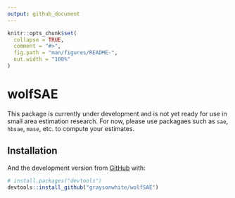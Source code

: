 ```yaml
---
output: github_document
---
```


<!-- README.md is generated from README.Rmd. Please edit that file -->

```r
knitr::opts_chunk$set(
  collapse = TRUE,
  comment = "#>",
  fig.path = "man/figures/README-",
  out.width = "100%"
)
```

# wolfSAE

<!-- badges: start -->
<!-- badges: end -->

This package is currently under development and is not yet ready for use in small area estimation research. For now, please use packagaes such as `sae`, `hbsae`, `mase`, etc. to compute your estimates.

## Installation

<!-- You can install the released version of wolfSAE from [CRAN](https://CRAN.R-project.org) with: -->

<!-- ``` r -->
<!-- install.packages("wolfSAE") -->
<!-- ``` -->

And the development version from [GitHub](https://github.com/) with:

``` r
# install.packages("devtools")
devtools::install_github("graysonwhite/wolfSAE")
```
<!-- ## Example -->

<!-- This is a basic example which shows you how to solve a common problem: -->

<!-- ```{r example} -->
<!-- library(wolfSAE) -->
<!-- ## basic example code -->
<!-- ``` -->

<!-- What is special about using `README.Rmd` instead of just `README.md`? You can include R chunks like so: -->

<!-- ```{r cars} -->
<!-- summary(cars) -->
<!-- ``` -->

<!-- You'll still need to render `README.Rmd` regularly, to keep `README.md` up-to-date. `devtools::build_readme()` is handy for this. You could also use GitHub Actions to re-render `README.Rmd` every time you push. An example workflow can be found here: <https://github.com/r-lib/actions/tree/master/examples>. -->

<!-- You can also embed plots, for example: -->

<!-- ```{r pressure, echo = FALSE} -->
<!-- plot(pressure) -->
<!-- ``` -->

<!-- In that case, don't forget to commit and push the resulting figure files, so they display on GitHub and CRAN. -->
